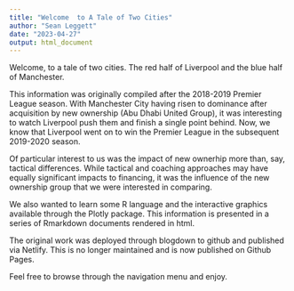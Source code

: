```yaml
---
title: "Welcome  to A Tale of Two Cities"
author: "Sean Leggett"
date: "2023-04-27"
output: html_document
---
```


Welcome, to a tale of two cities. The red half of Liverpool and the blue half of Manchester.

This information was originally compiled after the 2018-2019 Premier League season. With Manchester City having risen to dominance after acquisition by new ownership (Abu Dhabi United Group), it was interesting to watch Liverpool push them and finish a single point behind. Now, we know that Liverpool went on to win the Premier League in the subsequent 2019-2020 season.

Of particular interest to us was the impact of new ownerhip more than, say, tactical differences. While tactical and coaching approaches may have equally significant impacts to financing, it was the influence of the new ownership group that we were interested in comparing.

We also wanted to learn some R language and the interactive graphics available through the Plotly package. This information is presented in a series of Rmarkdown documents rendered in html.

The original work was deployed through blogdown to github and published via Netlify. This is no longer maintained and is now published on Github Pages.

Feel free to browse through the navigation menu and enjoy.